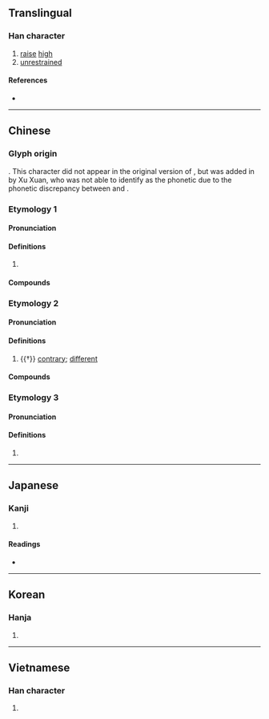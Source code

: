 {{character info/new}}
==Translingual==

===Han character===
{{Han char|rn=9|rad=人|as=08|sn=10|four=27220|canj=OBGR|ids=⿰亻周}}

# [[raise]] [[high]]
# [[unrestrained]]

====References====
* {{Han ref|kx=0108.070|dkj=00778|dj=0230.030|hdz=10181.070|uh=501C|ud=20508|bh=D0D7|bd=53463}}

----

==Chinese==
{{zh-forms|alt=俶}}

===Glyph origin===
{{Han etym}}
{{Han compound|人|周|ls=psc|c1=s|c2=p|t1=man}}. This character did not appear in the original version of ''{{w|Shuowen}}'', but was added in by Xu Xuan, who was not able to identify {{l|zh|周}} as the phonetic due to the phonetic discrepancy between {{ltc-l|周}} and {{ltc-l|倜}}.

===Etymology 1===
{{zh-forms|alt=俶}}

====Pronunciation====
{{zh-pron
|m=tì
|c=tik1
|mn=xm,zz:thek/qz:thiak
|mc=y
|oc=y
|ma=
|cat=
}}

====Definitions====
{{zh-hanzi}}

# {{n-g|Used in the compounds below.}}

====Compounds====
{{zh-der|倜儻不羈|倜儻不群|倜儻|風流倜儻|倜然|倜倜|倜㑥|倜䓪|倜詭|倜踼}}

===Etymology 2===
{{zh-forms}}

====Pronunciation====
{{zh-pron
|m=zhōu
|cat=a
}}

====Definitions====
{{zh-hanzi}}

# {{†}} [[contrary]]; [[different]]

====Compounds====
{{zh-der|倜倡|倜侏}}

===Etymology 3===
{{zh-forms}}

====Pronunciation====
{{zh-pron
|m=diào
|cat=
}}

====Definitions====
{{zh-hanzi}}

# {{zh-only|倜𠍩}}

----

==Japanese==

===Kanji===
{{ja-kanji|grade=|rs=人08}}

# {{defn|lang=ja|sort=人08}}

====Readings====
* {{ja-readings|on=[[てき]] (teki), [[ちゃく]] (chaku), [[ちゅう]] (chū), [[う]] (chyu)|kun=[[すぐれる]] (sugureru), [[おろか]] (oroka), [[そむく]] (somuku)}}

----

==Korean==

===Hanja===
{{ko-hanja|hangeul=척|rv=cheok|mr=ch'ŏk}}

# {{defn|lang=ko|sort=人08}}

----

==Vietnamese==

===Han character===
{{vi-hantu|[[thích]]|rs=人08}}

# {{defn|lang=vi|sort=人08}}